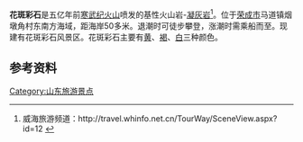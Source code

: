 '''花斑彩石'''是五亿年前[[寒武纪|寒武纪]][[火山|火山]]喷发的基性火山岩-[[凝灰岩|凝灰岩]]<ref>威海旅游频道：http://travel.whinfo.net.cn/TourWay/SceneView.aspx?id=12 {{Wayback|url=http://travel.whinfo.net.cn/TourWay/SceneView.aspx?id=12 |date=20110728122514 }}</ref>。位于[[荣成市|荣成市]]马道镇烟墩角村东南方海域，距海岸50多米。退潮时可徒步攀登，涨潮时需乘船而至。现建有花斑彩石风景区。花斑彩石主要有[[黄|黄]]、[[褐|褐]]、[[白|白]]三种颜色。

==参考资料==
{{Reflist}}
[[Category:山东旅游景点|Category:山东旅游景点]]